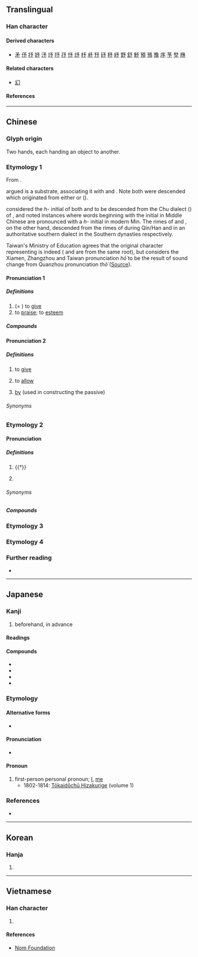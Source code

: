 {{also|豫|矛|𠄔}}
{{character info/new}}
==Translingual==

===Han character===
{{Han char|rn=6|rad=亅|as=03|sn=4|four=17202|canj=NINN|ids=⿱龴𠄐}}

====Derived characters====
* [[矛]] [[伃]] [[抒]] [[妤]] [[汿]] [[㘧]] [[䦽]] [[㜿]] [[忬]] [[㶦]] [[杼]] [[沀]] [[㐨]] [[䂛]] [[𥝱]] [[紓]] [[野]] [[舒]] [[魣]] [[預]] [[𩿎]] [[豫]] [[序]] [[芧]] [[㙒]] [[㮊]]

====Related characters====
* [[幻]]

====References====
{{Han ref|kx=0085.160|dkj=00231|dj=0174.060|hdz=10052.020|uh=4E88}}

----

==Chinese==

===Glyph origin===
{{Han etym}}

Two hands, each handing an object to another.

===Etymology 1===
From {{inh|zh|sit-pro|*g-la}}.

{{zh-ref|Zhao (1990)}} argued {{cog|nan|予|tr=hō͘||to give; to allow; by}} is a {{der|zh|qfa-tak}} substrate, associating it with {{cog|za|hawj||to give; to allow}} and {{cog|pcc|haec||to give; to allow}}. Note both were descended {{cog|tai-pro|*haɰᶜ||to give}} which originated from either {{der|th|ltc|-}} {{ltc-l|許|to allow}} or {{der|tai-pro|och|-}} {{och-l|與|id=2|to give}} ({{zh-ref|Zheng (2008)}}). 

{{zh-ref|Zheng (2008)}} considered the ''h-'' initial of both {{cog|nan|予|tr=hō͘||to give; to allow; by}} and {{cog|za|hawj||}} to be descended from the Chu dialect ({{lang|zh|楚方言}}) of {{der|tai-pro|och|-}} {{och-l|與|id=2|to give}}, and noted instances where words beginning with the {{zh-l|*以|}} initial in Middle Chinese are pronounced with a ''h-'' initial in modern Min. The rimes of {{cog|nan|予|tr=hō͘}} and {{cog|za|hawj||}}, on the other hand, descended from the rimes of {{zh-l|*與}} during Qin/Han and in an authoritative southern dialect in the Southern dynasties respectively.

Taiwan's Ministry of Education agrees that the original character representing {{cog|nan|予|tr=hō͘||to give; to allow; by}} is indeed {{lang|zh|予}} ({{zh-l|*與|to give}} and {{zh-l|*予|to give}} are from the same root), but considers the Xiamen, Zhangzhou and Taiwan pronunciation ''hō͘'' to be the result of sound change from Quanzhou pronunciation ''thō͘'' ([https://twblg.dict.edu.tw/holodict_new/iongji/pdf/annesia327pdf.pdf Source]).

====Pronunciation 1====
{{zh-forms}}
{{zh-pron
|m=yǔ
|c=jyu5
|h=pfs=yì
|mn=xm:ú/qz:ír/zz:í
|mn_note=literary reading
|mn-t=e2
|mc=2
|oc=2,2
|ma=
|cat=v
}}

=====Definitions=====
{{zh-hanzi}}

# (= {{zh-l|*與}}) to [[give]]
# to [[praise]]; to [[esteem]]

=====Compounds=====
{{zh-der|予假|予人口實|予以|准予|予告|不予置評|寄予|施予|授予|生殺予奪|閔予小子|贈予|賜予|給予|賦予|予市}}

====Pronunciation 2====
{{zh-forms|alt=互,乎,與,度-Quanzhou}}
{{zh-pron
|mn=xm,zz,tp,kh,tn,tc,hc,sx,yl,km,mg,sg:hō͘/qz:thō͘/lk:hǒ͘
|mn_note=vernacular reading
|cat=v,prep
}}

=====Definitions=====
{{zh-hanzi}} {{tlb|zh|Hokkien}}

# to [[give]]
#: {{zh-x|伊 予 我 五 箍。|He '''gave''' me five dollars.|MN}}
# to [[allow]]
#: {{zh-x|予 伊 去！|Let it go!|MN}}
# [[by]] (used in constructing the passive)
#: {{zh-x|伊 予 人 拍。|He was beaten up ('''by''' someone).|MN}}

======Synonyms======
{{zh-dial|給}}
{{zh-dial|被}}

===Etymology 2===
{{zh-forms}}

====Pronunciation====
{{zh-pron
|m=yú
|c=jyu4
|mn=xm:û/qz:îr/zz:î
|mc=1
|oc=1,1
|ma=
|cat=pron,pn
}}

=====Definitions=====
{{zh-hanzi}}

# {{†}} {{zh-alt-form|余|I, me}}
#: {{zh-x|予 畏 上帝，不 敢 不 正。|As '''I''' fear the Heaven, I dare not but punish him.|CL|ref=Shangshu}}
#: {{zh-x|夫子 矢 之 曰：「予 所 否{pǐ} 者，天 厭 之！天 厭 之！」|On which the Master swore, saying, "Wherein '''I''' have done improperly, may Heaven reject me! May Heaven reject me!"|ref=Analects}}
# {{surname|zh}}

======Synonyms======
{{zh-dial|我}}

=====Compounds=====
{{zh-der|予小子|予取予求|予一人|人莫予毒|莫予毒也}}

===Etymology 3===
{{zh-see|豫|ssv}}

===Etymology 4===
{{zh-see|預|ss}}

===Further reading===
* {{thcwd|573}}

----

==Japanese==
{{ja-kanji forms|予|豫}}

===Kanji===
{{ja-kanji|grade=3|rs=亅03|kyu=豫}}

# beforehand, in advance

====Readings====
{{ja-readings
|goon=よ, しょ<しよ, じょ<ぢよ
|kanon=よ, しょ<しよ, ちょ<ちよ
|on=<!--しゃ-->
|kun=あらかじ-め, あた-える<あた-へる, かね-て
}}

====Compounds====
* {{ja-r|予%報|よ%ほう}}
* {{ja-r|予%約|よ%やく|reservation, appointment}}
* {{ja-r|予%定|よ%てい|[[schedule]]}}
* {{ja-r|予%感|よ%かん}}

===Etymology===

====Alternative forms====
* {{l|ja|余}}

====Pronunciation====
* {{IPA|ja|[jo]}}

====Pronoun====
{{ja-pos|pronoun|よ|kyu=豫}}

# first-person personal pronoun; [[I]], [[me]]
#* 1802-1814: [[w:Tōkaidōchū Hizakurige|Tōkaidōchū Hizakurige]] (volume 1)
#*: {{usex|ja|'''予'''此街道に毫をはせて膝栗毛の書を著す。}}

===References===
* {{cite-book
|last=Asō
|first=Isoji
|title=Nihon Koten Bungaku Taikei 62: [[w:Tōkaidōchū Hizakurige|Tōkaidōchū Hizakurige]]
|publisher=[[w:Iwanami Shoten Publishing|Iwanami Shoten]]
|date=1958
|location=[[w:Tōkyō|Tōkyō]]
|lang=ja
|isbn=4-0006-0062-1
}}

----

==Korean==

===Hanja===
{{ko-hanja|여}}

# {{rfdef|ko|sort=亅03}}

----

==Vietnamese==

===Han character===
{{vi-readings|reading=[[nhừ]], [[dư]]|rs=亅03}}

# {{rfdef|vi|sort=亅03}}

====References====
* [http://nomfoundation.org/common/nom_details.php?codepoint=4e88 Nom Foundation]

{{cln|vi|Han tu}}